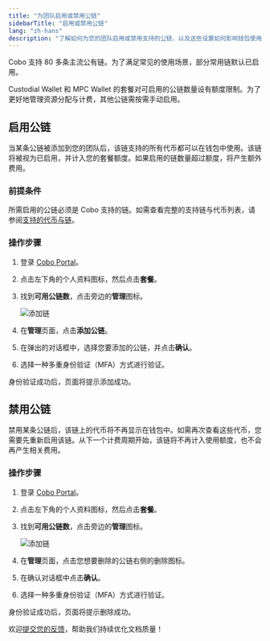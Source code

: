 ```yaml
---
title: "为团队启用或禁用公链"
sidebarTitle: "启用或禁用公链"
lang: "zh-hans"
description: "了解如何为您的团队启用或禁用支持的公链，以及这些设置如何影响钱包使用和套餐额度。"
---
```


Cobo 支持 80 多条主流公有链。为了满足常见的使用场景，部分常用链默认已启用。

Custodial Wallet 和 MPC Wallet 的套餐对可启用的公链数量设有额度限制。为了更好地管理资源分配与计费，其他公链需按需手动启用。

## 启用公链

当某条公链被添加到您的团队后，该链支持的所有代币都可以在钱包中使用。该链将被视为已启用，并计入您的套餐额度。如果启用的链数量超过额度，将产生额外费用。

### 前提条件

所需启用的公链必须是 Cobo 支持的链。如需查看完整的支持链与代币列表，请参阅[支持的代币与链](/cn/portal/supported-tokens-and-chains)。

### 操作步骤

1. 登录 [Cobo Portal](https://portal.cobo.com/login)。
2. 点击左下角的个人资料图标，然后点击**套餐**。
3. 找到**可用公链数**，点击旁边的**管理**图标。

    <img src="/cn/images/get-started/add-chain.png" className="screenshot_full_screen" alt="添加链"/>

4. 在**管理**页面，点击**添加公链**。
5. 在弹出的对话框中，选择您要添加的公链，并点击**确认**。
6. 选择一种多重身份验证（MFA）方式进行验证。

身份验证成功后，页面将提示添加成功。

## 禁用公链

禁用某条公链后，该链上的代币将不再显示在钱包中。如需再次查看这些代币，您需要先重新启用该链。从下一个计费周期开始，该链将不再计入使用额度，也不会再产生相关费用。

### 操作步骤

1. 登录 [Cobo Portal](https://portal.cobo.com/login)。
2. 点击左下角的个人资料图标，然后点击**套餐**。
3. 找到**可用公链数**，点击旁边的**管理**图标。

    <img src="/cn/images/get-started/add-chain.png" className="screenshot_full_screen" alt="添加链"/>

4. 在**管理**页面，点击您想要删除的公链右侧的删除图标。
5. 在确认对话框中点击**确认**。
6. 选择一种多重身份验证（MFA）方式进行验证。

身份验证成功后，页面将提示删除成功。

<Tip>欢迎[提交您的反馈](https://forms.zohopublic.com/cobo/form/DocumentFeedbackForm/formperma/QvLOhxJv1_JMsJ-1dleZ8Itb_7rzN-LtgvsDdxosoVI?referrername=manuals)，帮助我们持续优化文档质量！</Tip>